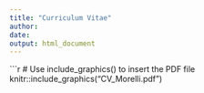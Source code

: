 ```yaml
---
title: "Curriculum Vitae"
author: 
date: 
output: html_document
---
```


```r
# Use include_graphics() to insert the PDF file
knitr::include_graphics("CV_Morelli.pdf")




